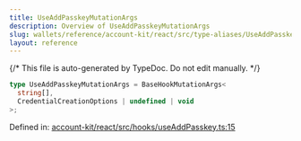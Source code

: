 ```yaml
---
title: UseAddPasskeyMutationArgs
description: Overview of UseAddPasskeyMutationArgs
slug: wallets/reference/account-kit/react/src/type-aliases/UseAddPasskeyMutationArgs
layout: reference
---
```


{/* This file is auto-generated by TypeDoc. Do not edit manually. */}

```ts
type UseAddPasskeyMutationArgs = BaseHookMutationArgs<
  string[],
  CredentialCreationOptions | undefined | void
>;
```

Defined in: [account-kit/react/src/hooks/useAddPasskey.ts:15](https://github.com/alchemyplatform/aa-sdk/blob/08ef11b1fc98663df6a97fa93722c7f14b33f1cc/account-kit/react/src/hooks/useAddPasskey.ts#L15)
